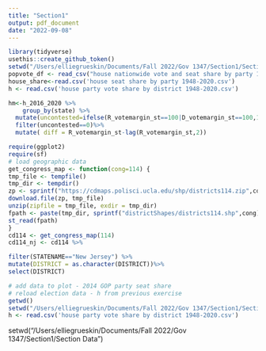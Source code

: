 ```yaml
---
title: "Section1"
output: pdf_document
date: "2022-09-08"
---
```


```r
library(tidyverse)
usethis::create_github_token()
setwd("/Users/elliegrueskin/Documents/Fall 2022/Gov 1347/Section1/Section Data")
popvote_df <- read_csv("house nationwide vote and seat share by party 1948-2020.csv")
house_share<-read.csv('house seat share by party 1948-2020.csv')
h <- read.csv('house party vote share by district 1948-2020.csv')

hm<-h_2016_2020 %>%
    group_by(state) %>%
  mutate(uncontested=ifelse(R_votemargin_st==100|D_votemargin_st==100,1,0))%>%
  filter(uncontested==0)%>%
  mutate( diff = R_votemargin_st-lag(R_votemargin_st,2))

require(ggplot2)
require(sf)
# load geographic data
get_congress_map <- function(cong=114) {
tmp_file <- tempfile()
tmp_dir <- tempdir()
zp <- sprintf("https://cdmaps.polisci.ucla.edu/shp/districts114.zip",cong)
download.file(zp, tmp_file)
unzip(zipfile = tmp_file, exdir = tmp_dir)
fpath <- paste(tmp_dir, sprintf("districtShapes/districts114.shp",cong), sep = "/")
st_read(fpath)
}
cd114 <- get_congress_map(114)
cd114_nj <- cd114 %>%

filter(STATENAME=="New Jersey") %>%
mutate(DISTRICT = as.character(DISTRICT))%>%
select(DISTRICT)

# add data to plot - 2014 GOP party seat share
# reload election data - h from previous exercise
getwd()
setwd("/Users/elliegrueskin/Documents/Fall 2022/Gov 1347/Section1/Section Data")
h <- read.csv('house party vote share by district 1948-2020.csv')

```

setwd("/Users/elliegrueskin/Documents/Fall 2022/Gov 1347/Section1/Section Data")

